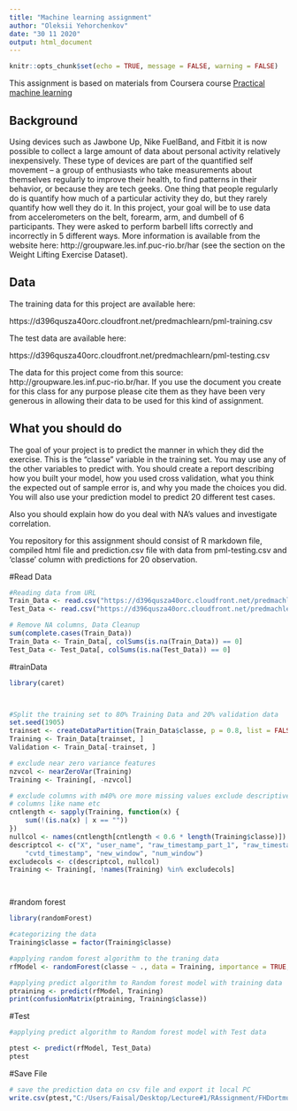 ```yaml
---
title: "Machine learning assignment"
author: "Oleksii Yehorchenkov"
date: "30 11 2020"
output: html_document
---
```


```r
knitr::opts_chunk$set(echo = TRUE, message = FALSE, warning = FALSE)
```

This assignment is based on materials from Coursera course [Practical machine learning](https://www.coursera.org/learn/practical-machine-learning/home/welcome)

## Background

Using devices such as Jawbone Up, Nike FuelBand, and Fitbit it is now possible to collect a large amount of data about personal activity relatively inexpensively. These type of devices are part of the quantified self movement – a group of enthusiasts who take measurements about themselves regularly to improve their health, to find patterns in their behavior, or because they are tech geeks. One thing that people regularly do is quantify how much of a particular activity they do, but they rarely quantify how well they do it. In this project, your goal will be to use data from accelerometers on the belt, forearm, arm, and dumbell of 6 participants. They were asked to perform barbell lifts correctly and incorrectly in 5 different ways. More information is available from the website here: http://groupware.les.inf.puc-rio.br/har (see the section on the Weight Lifting Exercise Dataset). 

## Data

The training data for this project are available here: 

https://d396qusza40orc.cloudfront.net/predmachlearn/pml-training.csv

The test data are available here:

https://d396qusza40orc.cloudfront.net/predmachlearn/pml-testing.csv

The data for this project come from this source: http://groupware.les.inf.puc-rio.br/har. If you use the document you create for this class for any purpose please cite them as they have been very generous in allowing their data to be used for this kind of assignment. 

## What you should do

The goal of your project is to predict the manner in which they did the exercise. This is the "classe" variable in the training set. You may use any of the other variables to predict with. You should create a report describing how you built your model, how you used cross validation, what you think the expected out of sample error is, and why you made the choices you did. You will also use your prediction model to predict 20 different test cases.

Also you should explain how do you deal with NA's values and investigate correlation.

You repository for this assignment should consist of R markdown file, compiled html file and prediction.csv file with data from pml-testing.csv and 'classe' column with predictions for 20 observation.



#Read Data
```r

#Reading data from URL
Train_Data <- read.csv("https://d396qusza40orc.cloudfront.net/predmachlearn/pml-training.csv")
Test_Data <- read.csv("https://d396qusza40orc.cloudfront.net/predmachlearn/pml-testing.csv")

# Remove NA columns, Data Cleanup
sum(complete.cases(Train_Data))
Train_Data <- Train_Data[, colSums(is.na(Train_Data)) == 0] 
Test_Data <- Test_Data[, colSums(is.na(Test_Data)) == 0] 

```


#trainData
```r
library(caret)



#Split the training set to 80% Training Data and 20% validation data
set.seed(1905)
trainset <- createDataPartition(Train_Data$classe, p = 0.8, list = FALSE)
Training <- Train_Data[trainset, ]
Validation <- Train_Data[-trainset, ]

# exclude near zero variance features
nzvcol <- nearZeroVar(Training)
Training <- Training[, -nzvcol]

# exclude columns with m40% ore more missing values exclude descriptive
# columns like name etc
cntlength <- sapply(Training, function(x) {
    sum(!(is.na(x) | x == ""))
})
nullcol <- names(cntlength[cntlength < 0.6 * length(Training$classe)])
descriptcol <- c("X", "user_name", "raw_timestamp_part_1", "raw_timestamp_part_2", 
    "cvtd_timestamp", "new_window", "num_window")
excludecols <- c(descriptcol, nullcol)
Training <- Training[, !names(Training) %in% excludecols]




```


#random forest
```r
library(randomForest)

#categorizing the data
Training$classe = factor(Training$classe)

#applying random forest algorithm to the traning data
rfModel <- randomForest(classe ~ ., data = Training, importance = TRUE, ntrees = 10)

#applying predict algorithm to Random forest model with training data
ptraining <- predict(rfModel, Training)
print(confusionMatrix(ptraining, Training$classe))


```

#Test
```r
#applying predict algorithm to Random forest model with Test data

ptest <- predict(rfModel, Test_Data)
ptest

```

#Save File
```r

# save the prediction data on csv file and export it local PC
write.csv(ptest,"C:/Users/Faisal/Desktop/Lecture#1/RAssignment/FHDortmund_R4/prediction.csv", row.names = TRUE)



```


